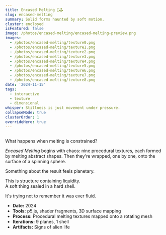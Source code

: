 ```yaml
---
title: Encased Melting 🎨🕹
slug: encased-melting
summary: Solid forms haunted by soft motion.
cluster: enclosed
isFeatured: false
image: /photos/encased-melting/encased-melting-preview.png
images:
  - /photos/encased-melting/texture0.png
  - /photos/encased-melting/texture1.png
  - /photos/encased-melting/texture2.png
  - /photos/encased-melting/texture3.png
  - /photos/encased-melting/texture4.png
  - /photos/encased-melting/texture5.png
  - /photos/encased-melting/texture6.png
  - /photos/encased-melting/texture7.png
  - /photos/encased-melting/texture8.png
date: '2024-11-15'
tags:
  - interactive
  - texture
  - dimensional
whisper: Stillness is just movement under pressure.
collapseMode: true
clusterOrder: 1
overrideHero: true
---
```



<HeroCarouselBlock />

<SectionNav customLabel="Interact!" customId="interactive" />

<h2 id="interactive"></h2>
<div className="w-full max-w-[320px] aspect-square mx-auto">
  <EncasedMeltingSphere />
</div>

<h2 id="gallery"></h2>
<MediaSection title="Orbital Skins">
  <div className="flex flex-col items-center px-4 sm:px-0">
    <div className="grid grid-cols-1 sm:grid-cols-2 lg:grid-cols-3 gap-4 sm:gap-6 mb-2 w-full">
      <ZoomImage src="/photos/encased-melting/texture0.png" alt="Texture 0" />
      <ZoomImage src="/photos/encased-melting/texture1.png" alt="Texture 1" />
      <ZoomImage src="/photos/encased-melting/texture2.png" alt="Texture 2" />
      <ZoomImage src="/photos/encased-melting/texture3.png" alt="Texture 3" />
      <ZoomImage src="/photos/encased-melting/texture4.png" alt="Texture 4" />
      <ZoomImage src="/photos/encased-melting/texture5.png" alt="Texture 5" />
      <ZoomImage src="/photos/encased-melting/texture6.png" alt="Texture 6" />
      <ZoomImage src="/photos/encased-melting/texture7.png" alt="Texture 7" />
      <ZoomImage src="/photos/encased-melting/texture8.png" alt="Texture 8" />
    </div>
  </div>
</MediaSection>

<ProjectOverview header={null}>
What happens when melting is constrained?

*Encased Melting* begins with chaos: nine procedural textures, each formed by melting abstract shapes. Then they're wrapped, one by one, onto the surface of a spinning sphere.

Something about the result feels planetary.  

This is structure containing liquidity.  
A soft thing sealed in a hard shell.
</ProjectOverview>

<FieldNote>
It's trying not to remember it was ever fluid.
</FieldNote>

<CollapseMetadata>
  <ul>
    <li><strong>Date:</strong> 2024</li>
    <li><strong>Tools:</strong> p5.js, shader fragments, 3D surface mapping</li>
    <li><strong>Process:</strong> Procedural melting textures mapped onto a rotating mesh</li>
    <li><strong>Iterations:</strong> 9 planes, 1 shell</li>
    <li><strong>Artifacts:</strong> Signs of alien life</li>
  </ul>
</CollapseMetadata>

